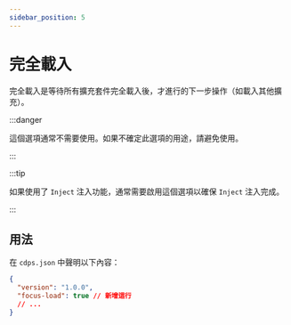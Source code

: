 ```yaml
---
sidebar_position: 5
---
```


# 完全載入

完全載入是等待所有擴充套件完全載入後，才進行的下一步操作（如載入其他擴充）。

:::danger

這個選項通常不需要使用。如果不確定此選項的用途，請避免使用。

:::

:::tip

如果使用了 `Inject` 注入功能，通常需要啟用這個選項以確保 `Inject` 注入完成。

:::

## 用法

在 `cdps.json` 中聲明以下內容：

```json
{
  "version": "1.0.0",
  "focus-load": true // 新增這行
  // ...
}
```
